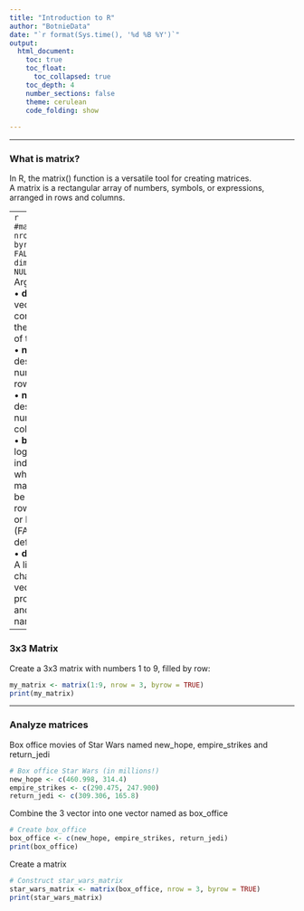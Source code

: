 ```yaml
---
title: "Introduction to R"
author: "BotnieData"
date: "`r format(Sys.time(), '%d %B %Y')`"
output: 
  html_document:
    toc: true
    toc_float:
      toc_collapsed: true
    toc_depth: 4
    number_sections: false
    theme: cerulean
    code_folding: show
    
---
```


---

### What is matrix?
In R, the matrix() function is a versatile tool for creating matrices.<br>
A matrix is a rectangular array of numbers, symbols, or expressions, arranged in rows and columns.

---
```r
#matrix(data, nrow, ncol, byrow = FALSE, dimnames = NULL)
```
Arguements:<br>
• **data**: A vector containing the elements of the matrix.<br>
• **nrow**: The desired number of rows.<br>
• **ncol**: The desired number of columns.<br>
• **byrow**: A logical value indicating whether the matrix should be filled by row (TRUE) or by column (FALSE, default).<br>
• **dimnames**: A list of two character vectors, providing row and column names.<br>

---

### 3x3 Matrix
Create a 3x3 matrix with numbers 1 to 9, filled by row:

```r
my_matrix <- matrix(1:9, nrow = 3, byrow = TRUE)
print(my_matrix)
```

---

### Analyze matrices
Box office movies of Star Wars named new_hope, empire_strikes and return_jedi
```r
# Box office Star Wars (in millions!)
new_hope <- c(460.998, 314.4)
empire_strikes <- c(290.475, 247.900)
return_jedi <- c(309.306, 165.8)
```
Combine the 3 vector into one vector named as box_office

```r
# Create box_office
box_office <- c(new_hope, empire_strikes, return_jedi)
print(box_office)
```

Create a matrix
```r
# Construct star_wars_matrix
star_wars_matrix <- matrix(box_office, nrow = 3, byrow = TRUE)
print(star_wars_matrix)
```